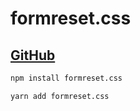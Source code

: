 
<Meta title="Introduction" />

<style>{`
  .center {
    display: flex;
    justify-content: center;
    align-items: center;
  }

  h2 {
    border: 0 !important;
  }

  
`}</style>

<div class="center">
  <div>
    <img src="/logo.svg" alt="" />
    <div class="center">
      <h1>formreset.css</h1>
    </div>
    <div class="center">
      <h2>
        <a
          href="https://github.com/tyankatsu0105/formreset.css"
          target="_blank"
        >
          GitHub
        </a>
      </h2>
    </div>
  </div>
</div>

```bash
npm install formreset.css
```

```bash
yarn add formreset.css
```
